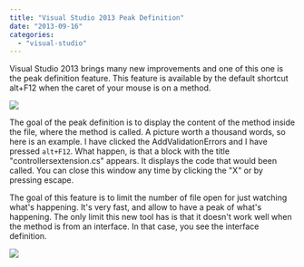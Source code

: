 ```yaml
---
title: "Visual Studio 2013 Peak Definition"
date: "2013-09-16"
categories: 
  - "visual-studio"
---
```

Visual Studio 2013 brings many new improvements and one of this one is the peak definition feature. This feature is available by the default shortcut alt+F12 when the caret of your mouse is on a method.

![](images/peakdefinition-400x176.png)

The goal of the peak definition is to display the content of the method inside the file, where the method is called. A picture worth a thousand words, so here is an example. I have clicked the AddValidationErrors and I have pressed `alt+F12`. What happen, is that a block with the title "controllersextension.cs" appears. It displays the code that would been called. You can close this window any time by clicking the "X" or by pressing escape.

The goal of this feature is to limit the number of file open for just watching what's happening. It's very fast, and allow to have a peak of what's happening. The only limit this new tool has is that it doesn't work well when the method is from an interface. In that case, you see the interface definition.

![](images/peakdefinitionwithinterface-400x155.png)
